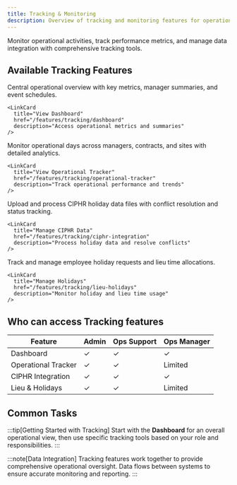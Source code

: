 ```yaml
---
title: Tracking & Monitoring
description: Overview of tracking and monitoring features for operational oversight and data management
---
```



Monitor operational activities, track performance metrics, and manage data integration with comprehensive tracking tools.

## Available Tracking Features

<CardGrid>
  <Card title="Dashboard" icon="tabler:dashboard">
    Central operational overview with key metrics, manager summaries, and event schedules.
    
    <LinkCard 
      title="View Dashboard" 
      href="/features/tracking/dashboard"
      description="Access operational metrics and summaries"
    />
  </Card>

  <Card title="Operational Tracker" icon="tabler:chart-line">
    Monitor operational days across managers, contracts, and sites with detailed analytics.
    
    <LinkCard 
      title="View Operational Tracker" 
      href="/features/tracking/operational-tracker"
      description="Track operational performance and trends"
    />
  </Card>

  <Card title="CIPHR Integration" icon="tabler:file-upload">
    Upload and process CIPHR holiday data files with conflict resolution and status tracking.
    
    <LinkCard 
      title="Manage CIPHR Data" 
      href="/features/tracking/ciphr-integration"
      description="Process holiday data and resolve conflicts"
    />
  </Card>

  <Card title="Lieu & Holidays" icon="tabler:calendar-time">
    Track and manage employee holiday requests and lieu time allocations.
    
    <LinkCard 
      title="Manage Holidays" 
      href="/features/tracking/lieu-holidays"
      description="Monitor holiday and lieu time usage"
    />
  </Card>
</CardGrid>

## Who can access Tracking features

| Feature | Admin | Ops Support | Ops Manager |
|---------|-------|-------------|-------------|
| Dashboard | ✓ | ✓ | ✓ |
| Operational Tracker | ✓ | ✓ | Limited |
| CIPHR Integration | ✓ | ✓ | ✓ |
| Lieu & Holidays | ✓ | ✓ | Limited |

## Common Tasks

<CardGrid>
  <LinkCard 
    title="Review Daily Metrics" 
    href="/features/tracking/dashboard"
    description="Check operational status and key performance indicators"
    icon="chart-bar"
  />
  <LinkCard 
    title="Monitor Manager Workload" 
    href="/features/tracking/operational-tracker"
    description="Track operational days and manager assignments"
    icon="users"
  />
  <LinkCard 
    title="Process Holiday Data" 
    href="/features/tracking/ciphr-integration"
    description="Upload and review CIPHR holiday information"
    icon="upload"
  />
  <LinkCard 
    title="Check Holiday Status" 
    href="/features/tracking/lieu-holidays"
    description="Review holiday requests and lieu time"
    icon="calendar"
  />
</CardGrid>

:::tip[Getting Started with Tracking]
Start with the **Dashboard** for an overall operational view, then use specific tracking tools based on your role and responsibilities.
:::

:::note[Data Integration]
Tracking features work together to provide comprehensive operational oversight. Data flows between systems to ensure accurate monitoring and reporting.
:::